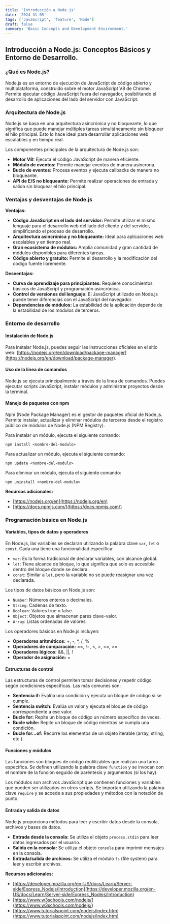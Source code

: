 ```yaml
---
title: 'Introducción a Node.js'
date: '2024-31-05'
tags: ['JavaScript', 'feature', 'Node']
draft: false
summary: 'Basic Concepts and Development Environment.'
---
```


## Introducción a Node.js: Conceptos Básicos y Entorno de Desarrollo.

### ¿Qué es Node.js?

Node.js es un entorno de ejecución de JavaScript de código abierto y multiplataforma, construido sobre el motor JavaScript V8 de Chrome. Permite ejecutar código JavaScript fuera del navegador, posibilitando el desarrollo de aplicaciones del lado del servidor con JavaScript.

### Arquitectura de Node.js

Node.js se basa en una arquitectura asincrónica y no bloqueante, lo que significa que puede manejar múltiples tareas simultáneamente sin bloquear el hilo principal. Esto lo hace ideal para desarrollar aplicaciones web escalables y en tiempo real.

Los componentes principales de la arquitectura de Node.js son:

* **Motor V8:** Ejecuta el código JavaScript de manera eficiente.
* **Módulo de eventos:** Permite manejar eventos de manera asíncrona.
* **Bucle de eventos:** Procesa eventos y ejecuta callbacks de manera no bloqueante.
* **API de E/S no bloqueante:** Permite realizar operaciones de entrada y salida sin bloquear el hilo principal.

### Ventajas y desventajas de Node.js

**Ventajas:**

* **Código JavaScript en el lado del servidor:** Permite utilizar el mismo lenguaje para el desarrollo web del lado del cliente y del servidor, simplificando el proceso de desarrollo.
* **Arquitectura asincrónica y no bloqueante:** Ideal para aplicaciones web escalables y en tiempo real.
* **Gran ecosistema de módulos:** Amplia comunidad y gran cantidad de módulos disponibles para diferentes tareas.
* **Código abierto y gratuito:** Permite el desarrollo y la modificación del código fuente libremente.

**Desventajas:**

* **Curva de aprendizaje para principiantes:** Requiere conocimientos básicos de JavaScript y programación asincrónica.
* **Control de versiones del lenguaje:** El JavaScript utilizado en Node.js puede tener diferencias con el JavaScript del navegador.
* **Dependencias de módulos:** La estabilidad de la aplicación depende de la estabilidad de los módulos de terceros.

### Entorno de desarrollo

#### Instalación de Node.js

Para instalar Node.js, puedes seguir las instrucciones oficiales en el sitio web: [https://nodejs.org/en/download/package-manager](https://nodejs.org/en/download/package-manager).

#### Uso de la línea de comandos

Node.js se ejecuta principalmente a través de la línea de comandos. Puedes ejecutar scripts JavaScript, instalar módulos y administrar proyectos desde la terminal.

#### Manejo de paquetes con npm

Npm (Node Package Manager) es el gestor de paquetes oficial de Node.js. Permite instalar, actualizar y eliminar módulos de terceros desde el registro público de módulos de Node.js (NPM Registry).

Para instalar un módulo, ejecuta el siguiente comando:

```
npm install <nombre-del-modulo>
```

Para actualizar un módulo, ejecuta el siguiente comando:

```
npm update <nombre-del-modulo>
```

Para eliminar un módulo, ejecuta el siguiente comando:

```
npm uninstall <nombre-del-modulo>
```

**Recursos adicionales:**

* [https://nodejs.org/en](https://nodejs.org/en)
* [https://docs.npmjs.com/](https://docs.npmjs.com/)

### Programación básica en Node.js

#### Variables, tipos de datos y operadores

En Node.js, las variables se declaran utilizando la palabra clave `var`, `let` o `const`. Cada una tiene una funcionalidad específica:

* `var`: Es la forma tradicional de declarar variables, con alcance global.
* `let`: Tiene alcance de bloque, lo que significa que solo es accesible dentro del bloque donde se declara.
* `const`: Similar a `let`, pero la variable no se puede reasignar una vez declarada.

Los tipos de datos básicos en Node.js son:

* `Number`: Números enteros o decimales.
* `String`: Cadenas de texto.
* `Boolean`: Valores true o false.
* `Object`: Objetos que almacenan pares clave-valor.
* `Array`: Listas ordenadas de valores.

Los operadores básicos en Node.js incluyen:

* **Operadores aritméticos:** +, -, *, /, %
* **Operadores de comparación:** ==, !=, <, >, <=, >=
* **Operadores lógicos:** &&, ||, !
* **Operador de asignación:** =

#### Estructuras de control

Las estructuras de control permiten tomar decisiones y repetir código según condiciones específicas. Las más comunes son:

* **Sentencia if:** Evalúa una condición y ejecuta un bloque de código si se cumple.
* **Sentencia switch:** Evalúa un valor y ejecuta el bloque de código correspondiente a ese valor.
* **Bucle for:** Repite un bloque de código un número específico de veces.
* **Bucle while:** Repite un bloque de código mientras se cumpla una condición.
* **Bucle for...of:** Recorre los elementos de un objeto iterable (array, string, etc.).

#### Funciones y módulos

Las funciones son bloques de código reutilizables que realizan una tarea específica. Se definen utilizando la palabra clave `function` y se invocan con el nombre de la función seguido de paréntesis y argumentos (si los hay).

Los módulos son archivos JavaScript que contienen funciones y variables que pueden ser utilizados en otros scripts. Se importan utilizando la palabra clave `require` y se accede a sus propiedades y métodos con la notación de punto.

#### Entrada y salida de datos

Node.js proporciona métodos para leer y escribir datos desde la consola, archivos y bases de datos.

* **Entrada desde la consola:** Se utiliza el objeto `process.stdin` para leer datos ingresados por el usuario.
* **Salida en la consola:** Se utiliza el objeto `console` para imprimir mensajes en la consola.
* **Entrada/salida de archivos:** Se utiliza el módulo `fs` (file system) para leer y escribir archivos.

**Recursos adicionales:**

* [https://developer.mozilla.org/en-US/docs/Learn/Server-side/Express_Nodejs/Introduction](https://developer.mozilla.org/en-US/docs/Learn/Server-side/Express_Nodejs/Introduction)
* [https://www.w3schools.com/nodejs/](https://www.w3schools.com/nodejs/)
* [https://www.tutorialspoint.com/nodejs/index.htm](https://www.tutorialspoint.com/nodejs/index.htm)
